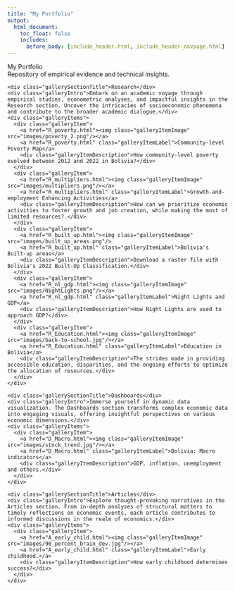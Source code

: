 ---
title: "My Portfolio"
output:
  html_document:
    toc_float: false
    includes:
      before_body: [include_header.html, include_header_navpage.html]
---

<!--html_preserve-->

<div class="band full">
  <div class="bandContent pageTitle">My Portfolio</div>
  <div class="bandContent pageIntro">Repository of empirical evidence and technical insights.</div>
  <div class="bandContent gallerySection">
    <div class="gallerySectionTitle">Research</div>
    <div class="galleryIntro">Embark on an academic voyage through empirical studies, econometric analyses, and impactful insights in the Research section. Uncover the intricacies of socioeconomic phenomena and contribute to the broader academic dialogue.</div>
    <div class="galleryItems">
      <div class="galleryItem">
        <a href="R_poverty.html"><img class="galleryItemImage" src="images/poverty_2.png"/></a>
        <a href="R_poverty.html" class="galleryItemLabel">Community-level Poverty Map</a>
        <div class="galleryItemDescription">How community-level poverty evolved between 2012 and 2022 in Bolivia?</div>
      </div>
      <div class="galleryItem">
        <a href="R_multipliers.html"><img class="galleryItemImage" src="images/multipliers.png"/></a>
        <a href="R_multipliers.html" class="galleryItemLabel">Growth-and-employment Enhancing Activities</a>
        <div class="galleryItemDescription">How can we prioritize economic activities to foster growth and job creation, while making the most of limited resources?.</div>
      </div>
      <div class="galleryItem">
        <a href="R_built_up.html"><img class="galleryItemImage" src="images/built_up_areas.png"/>
        <a href="R_built_up.html" class="galleryItemLabel">Bolivia's Built-up areas</a>
        <div class="galleryItemDescription">Download a raster file with Bolivia's 2022 Built-Up Classification.</div>
      </div>
      <div class="galleryItem">
        <a href="R_nl_gdp.html"><img class="galleryItemImage" src="images/NightLights.png"/></a>
        <a href="R_nl_gdp.html" class="galleryItemLabel">Night Lights and GDP</a>
        <div class="galleryItemDescription">How Night Lights are used to approach GDP?</div>
      </div>
      <div class="galleryItem">
        <a href="R_Education.html"><img class="galleryItemImage" src="images/back-to-school.jpg"/></a>
        <a href="R_Education.html" class="galleryItemLabel">Education in Bolivia</a>
        <div class="galleryItemDescription">The strides made in providing accessible education, disparities, and the ongoing efforts to optimize the allocation of resources.</div>
      </div>
    </div>
  </div>

  <div class="bandContent gallerySection">
    <div class="gallerySectionTitle">Dashboards</div>
    <div class="galleryIntro">Immerse yourself in dynamic data visualization. The Dashboards section transforms complex economic data into engaging visuals, offering insightful perspectives on various economic dimensions.</div>
    <div class="galleryItems">
      <div class="galleryItem">
        <a href="D_Macro.html"><img class="galleryItemImage" src="images/stock_trend.jpg"/></a>
        <a href="D_Macro.html" class="galleryItemLabel">Bolivia: Macro indicators</a>
        <div class="galleryItemDescription">GDP, inflation, unemployment and others.</div>
      </div>
    </div>
  </div>

  <div class="bandContent gallerySection">
    <div class="gallerySectionTitle">Articles</div>
    <div class="galleryIntro">Explore thought-provoking narratives in the Articles section. From in-depth analyses of structural matters to timely reflections on economic events, each article contributes to informed discussions in the realm of economics.</div>
    <div class="galleryItems">
      <div class="galleryItem">
        <a href="A_early_child.html"><img class="galleryItemImage" src="images/90_percent_brain_dev.jpg"/></a>
        <a href="A_early_child.html" class="galleryItemLabel">Early childhood.</a>
        <div class="galleryItemDescription">How early childhood determines success?</div>
      </div>
    </div>
  </div>
</div>


<!--/html_preserve-->
